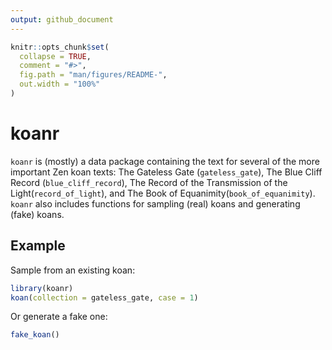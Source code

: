 ```yaml
---
output: github_document
---
```


<!-- README.md is generated from README.Rmd. Please edit that file -->

```r
knitr::opts_chunk$set(
  collapse = TRUE,
  comment = "#>",
  fig.path = "man/figures/README-",
  out.width = "100%"
)
```
# koanr

`koanr` is (mostly) a data package containing the text for several of the more important Zen koan texts: The Gateless Gate (`gateless_gate`), The Blue Cliff Record (`blue_cliff_record`), The Record of the Transmission of the Light(`record_of_light`), and The Book of Equanimity(`book_of_equanimity`). `koanr` also includes functions for sampling (real) koans and generating (fake) koans.


## Example

Sample from an existing koan:

```r
library(koanr)
koan(collection = gateless_gate, case = 1)
```

Or generate a fake one:

```r
fake_koan()
```
